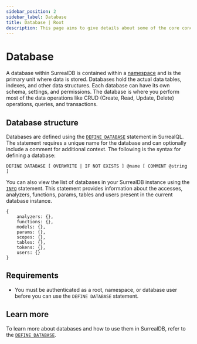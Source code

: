 ---
sidebar_position: 2
sidebar_label: Database
title: Database | Root
description: This page aims to give details about some of the core concepts of SurrealDB, including the intended usecases, design choices, and overarching features.
---

# Database

A database within SurrealDB is contained within a [namespace](/docs/surrealdb/introduction/concepts/namespace) and is the primary unit where data is stored. Databases hold the actual data tables, indexes, and other data structures. Each database can have its own schema, settings, and permissions. The database is where you perform most of the data operations like CRUD (Create, Read, Update, Delete) operations, queries, and transactions.

## Database structure

Databases are defined using the [`DEFINE DATABASE`](/docs/surrealql/statements/define/database) statement in SurrealQL. The statement requires a unique name for the database and can optionally include a comment for additional context. The following is the syntax for defining a database:

```syntax title="SurrealQL Syntax"
DEFINE DATABASE [ OVERWRITE | IF NOT EXISTS ] @name [ COMMENT @string ]
```

You can also view the list of databases in your SurrealDB instance using the [`INFO`](/docs/surrealql/statements/info) statement. This statement provides information about the accesses, analyzers, functions, params, tables and users present in the current database instance.

```surql
{
	analyzers: {},
	functions: {},
	models: {},
	params: {},
	scopes: {},
	tables: {},
	tokens: {},
	users: {}
}
```

## Requirements

- You must be authenticated as a root, namespace, or database user before you can use the `DEFINE DATABASE` statement.

## Learn more

To learn more about databases and how to use them in SurrealDB, refer to the [`DEFINE DATABASE`](/docs/surrealql/statements/define/database).
